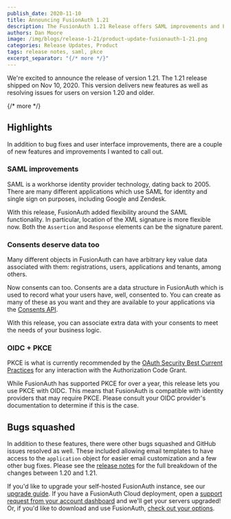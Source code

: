 ```yaml
---
publish_date: 2020-11-10 
title: Announcing FusionAuth 1.21
description: The FusionAuth 1.21 Release offers SAML improvements and PKCE support for OIDC
authors: Dan Moore
image: /img/blogs/release-1-21/product-update-fusionauth-1-21.png
categories: Release Updates, Product
tags: release notes, saml, pkce
excerpt_separator: "{/* more */}"
---
```


We're excited to announce the release of version 1.21. The 1.21 release shipped on Nov 10, 2020. This version delivers new features as well as resolving issues for users on version 1.20 and older.

{/* more */}

## Highlights

In addition to bug fixes and user interface improvements, there are a couple of new features and improvements I wanted to call out.

### SAML improvements

SAML is a workhorse identity provider technology, dating back to 2005. There are many different applications which use SAML for identity and single sign on purposes, including Google and Zendesk.

With this release, FusionAuth added flexibility around the SAML functionality. In particular, location of the XML signature is more flexible now. Both the `Assertion` and `Response` elements can be the signature parent.

### Consents deserve data too

Many different objects in FusionAuth can have arbitrary key value data associated with them: registrations, users, applications and tenants, among others.

Now consents can too. Consents are a data structure in FusionAuth which is used to record what your users have, well, consented to. You can create as many of these as you want and they are available to your applications via the [Consents API](/docs/v1/tech/apis/consents). 

With this release, you can associate extra data with your consents to meet the needs of your business logic.

### OIDC + PKCE

PKCE is what is currently recommended by the [OAuth Security Best Current Practices](https://tools.ietf.org/html/draft-ietf-oauth-security-topics-09) for any interaction with the Authorization Code Grant.

While FusionAuth has supported PKCE for over a year, this release lets you use PKCE with OIDC. This means that FusionAuth is compatible with identity providers that may require PKCE. Please consult your OIDC provider's documentation to determine if this is the case.

## Bugs squashed

In addition to these features, there were other bugs squashed and GitHub issues resolved as well. These included allowing email templates to have access to the `application` object for easier email customization and a few other bug fixes. Please see the [release notes](/docs/v1/tech/release-notes) for the full breakdown of the changes between 1.20 and 1.21. 

If you'd like to upgrade your self-hosted FusionAuth instance, see our [upgrade guide](/docs/v1/tech/admin-guide/upgrade). If you have a FusionAuth Cloud deployment, open a <a href="https://account.fusionauth.io/account/support/" target="_blank">support request from your account dashboard</a> and we'll get your servers upgraded! Or, if you'd like to download and use FusionAuth, [check out your options](/pricing).
